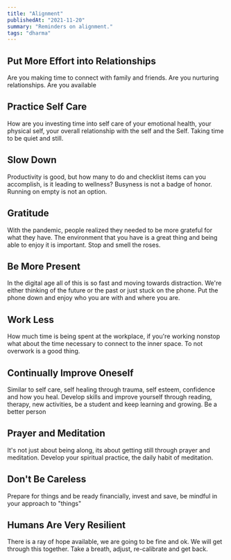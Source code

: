 ```yaml
---
title: "Alignment"
publishedAt: "2021-11-20"
summary: "Reminders on alignment."
tags: "dharma"
---
```


<YouTube videoId="poEU4ohhSTk" />

## Put More Effort into Relationships

Are you making time to connect with family and friends. Are you nurturing relationships. Are you available

## Practice Self Care

How are you investing time into self care of your emotional health, your physical self, your overall relationship 
with the self and the Self. Taking time to be quiet and still.  

## Slow Down

Productivity is good, but how many to do and checklist items can you accomplish, is it leading to wellness? 
Busyness is not a badge of honor. Running on empty is not an option.

## Gratitude

With the pandemic, people realized they needed to be more grateful for what they have. The environment 
that you have is a great thing and being able to enjoy it is important. Stop and smell the roses.

## Be More Present

In the digital age all of this is so fast and moving towards distraction. We're either thinking of the 
future or the past or just stuck on the phone. Put the phone down and enjoy who you are with and where you are.

## Work Less

How much time is being spent at the workplace, if you're working nonstop what about the time necessary 
to connect to the inner space. To not overwork is a good thing.

## Continually Improve Oneself

Similar to self care, self healing through trauma, self esteem, confidence and how you heal. Develop skills and 
improve yourself through reading, therapy, new activities, be a student and keep learning and growing. Be a better person

## Prayer and Meditation

It's not just about being along, its about getting still through prayer and meditation. Develop your spiritual 
practice, the daily habit of meditation.

## Don't Be Careless

Prepare for things and be ready financially, invest and save, be mindful in your approach to "things"

## Humans Are Very Resilient

There is a ray of hope available, we are going to be fine and ok. We will get through this together. 
Take a breath, adjust, re-calibrate and get back.
